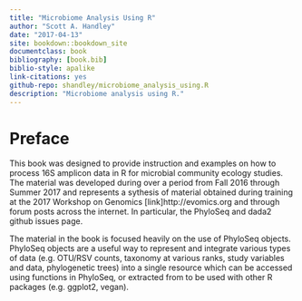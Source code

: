 ```yaml
---
title: "Microbiome Analysis Using R"
author: "Scott A. Handley"
date: "2017-04-13"
site: bookdown::bookdown_site
documentclass: book
bibliography: [book.bib]
biblio-style: apalike
link-citations: yes
github-repo: shandley/microbiome_analysis_using.R
description: "Microbiome analysis using R."
---
```


# Preface {-}

This book was designed to provide instruction and examples on how to process 16S amplicon data in R for microbial community ecology studies. The material was developed during over a period from Fall 2016 through Summer 2017 and represents a sythesis of material obtained during training at the 2017 Workshop on Genomics [link]http://evomics.org and through forum posts across the internet. In particular, the PhyloSeq and dada2 github issues page.

The material in the book is focused heavily on the use of PhyloSeq objects. PhyloSeq objects are a useful way to represent and integrate various types of data (e.g. OTU/RSV counts, taxonomy at various ranks, study variables and data, phylogenetic trees) into a single resource which can be accessed using functions in PhyloSeq, or extracted from to be used with other R packages (e.g. ggplot2, vegan).